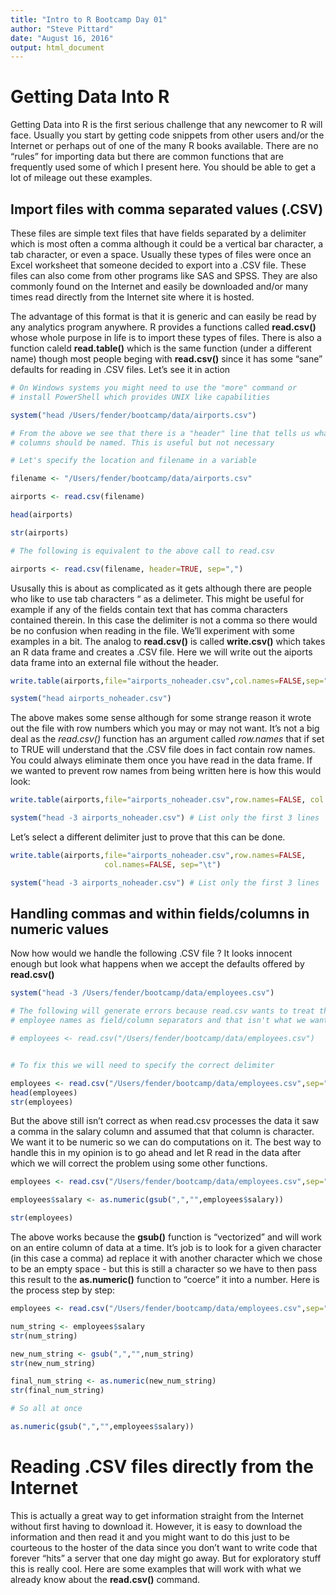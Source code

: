 ```yaml
---
title: "Intro to R Bootcamp Day 01"
author: "Steve Pittard"
date: "August 16, 2016"
output: html_document
---
```


# Getting Data Into R

Getting Data into R is the first serious challenge that any newcomer to R will face. Usually you start by getting code snippets from other users and/or the Internet or perhaps out of one of the many R books available. There are no "rules" for importing data but there are common functions that are frequently used some of which I present here. You should be able to get a lot of mileage out these examples.

## Import files with comma separated values (.CSV)

These files are simple text files that have fields separated by a delimiter which is most often a comma although it could be a vertical bar character, a tab character, or even a space. Usually these types of files were once an Excel worksheet that someone decided to export into a .CSV file. These files can also come from other programs like SAS and SPSS. They are also commonly found on the Internet and easily be downloaded and/or many times read directly from the Internet site where it is hosted. 

The advantage of this format is that it is generic and can easily be read by any analytics program anywhere. R provides a functions called **read.csv()** whose whole purpose in life is to import these types of files. There is also a function caleld **read.table()** which is the same function (under a different name) though most people beging with **read.csv()** since it has some "sane" defaults for reading in .CSV files. Let's see it in action


```r
# On Windows systems you might need to use the "more" command or
# install PowerShell which provides UNIX like capabilities

system("head /Users/fender/bootcamp/data/airports.csv")

# From the above we see that there is a "header" line that tells us what the 
# columns should be named. This is useful but not necessary

# Let's specify the location and filename in a variable

filename <- "/Users/fender/bootcamp/data/airports.csv"

airports <- read.csv(filename)

head(airports)

str(airports)

# The following is equivalent to the above call to read.csv

airports <- read.csv(filename, header=TRUE, sep=",")
```

Ususally this is about as complicated as it gets although there are people who like to use tab characters "\t" as a delimeter. This might be useful for example if any of the fields contain text that has comma characters contained therein. In this case the delimiter is not a comma so there would be no confusion when reading in the file. We'll experiment with some examples in a bit. The analog to **read.csv()** is called **write.csv()** which takes an R data frame and creates a .CSV file. Here we will write out the aiports data frame into an external file without the header. 

```r
write.table(airports,file="airports_noheader.csv",col.names=FALSE,sep=",")

system("head airports_noheader.csv")
```

The above makes some sense although for some strange reason it wrote out the file with row numbers which you may or may not want. It's not a big deal as the *read.csv()* function has an argument called *row.names* that if set to TRUE will understand that the .CSV file does in fact contain row names. You could always eliminate them once you have read in the data frame. If we wanted to prevent row names from being written here is how this would look:

```r
write.table(airports,file="airports_noheader.csv",row.names=FALSE, col.names=FALSE,sep=",")

system("head -3 airports_noheader.csv") # List only the first 3 lines
```

Let's select a different delimiter just to prove that this can be done.

```r
write.table(airports,file="airports_noheader.csv",row.names=FALSE, 
                     col.names=FALSE, sep="\t")

system("head -3 airports_noheader.csv") # List only the first 3 lines
```

## Handling commas and within fields/columns in numeric values

Now how would we handle the following .CSV file ? It looks innocent enough but look what happens when we accept the defaults offered by **read.csv()**

```r
system("head -3 /Users/fender/bootcamp/data/employees.csv")

# The following will generate errors because read.csv wants to treat the commas in the
# employee names as field/column separators and that isn't what we want.

# employees <- read.csv("/Users/fender/bootcamp/data/employees.csv")


# To fix this we will need to specify the correct delimiter

employees <- read.csv("/Users/fender/bootcamp/data/employees.csv",sep="\t")
head(employees)
str(employees)
```

But the above still isn't correct as when read.csv processes the data it saw a comma in the salary column and assumed that that column is character. We want it to be numeric so we can do computations on it. The best way to handle this in my opinion is to go ahead and let R read in the data after which we will correct the problem using some other functions.

```r
employees <- read.csv("/Users/fender/bootcamp/data/employees.csv",sep="\t")

employees$salary <- as.numeric(gsub(",","",employees$salary))

str(employees)

```

The above works because the **gsub()** function is "vectorized" and will work on an entire column of data at a time. It's job is to look for a given character (in this case a comma) ad replace it with another character which we chose to be an empty space - but this is still a character so we have to then pass this result to the **as.numeric()** function to "coerce" it into a number. Here is the process step by step:
```r
employees <- read.csv("/Users/fender/bootcamp/data/employees.csv",sep="\t")

num_string <- employees$salary
str(num_string)

new_num_string <- gsub(",","",num_string)
str(new_num_string)

final_num_string <- as.numeric(new_num_string)
str(final_num_string)

# So all at once 

as.numeric(gsub(",","",employees$salary))
```


# Reading .CSV files directly from the Internet

This is actually a great way to get information straight from the Internet without first having to download it. However, it is easy to download the information and then read it and you might want to do this just to be courteous to the hoster of the data since you don't want to write code that forever "hits" a server that one day might go away. But for exploratory stuff this is really cool. Here are some examples that will work with what we already know about the **read.csv()** command.

